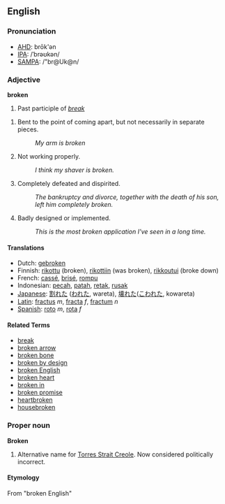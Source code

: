 ==English==

===Pronunciation===
*[[w:AHD|AHD]]: brōk'ən
*[[w:IPA|IPA]]: /ˈbrəʊkən/
*[[w:SAMPA|SAMPA]]: /"br@Uk@n/

===Adjective===
'''broken'''

# Past participle of ''[[break]]''
<!-- This one's a beast to define non-circularly! Feel free to improve. -->
# {{notcomp}} Bent to the point of coming apart, but not necessarily in separate pieces.
#: ''My arm is broken''
# {{notcomp}} Not working properly.
#: ''I think my shaver is broken.''
# {{notcomp}} Completely defeated and dispirited.
#: ''The bankruptcy and divorce, together with the death of his son, left him completely broken.''
# {{cattag2|software|colloquial}} Badly designed or implemented.
#: ''This is the most broken application I've seen in a long time.''

====Translations====
*Dutch: [[gebroken]]
*Finnish: [[rikottu]] (broken), [[rikottiin]] (was broken), [[rikkoutui]] (broke down)
*French: [[cassé]], [[brisé]], [[rompu]]
*Indonesian: [[pecah]], [[patah]], [[retak]], [[rusak]]
*[[Japanese]]: [[割れた]] ([[われた]], wareta), [[壊れた]]([[こわれた]], kowareta)
*[[Latin]]: [[fractus]] ''m'', [[fracta]] ''f'', [[fractum]] ''n''
*[[Spanish]]: [[roto]] ''m'', [[rota]] ''f''

====Related Terms====
*[[break]]
*[[broken arrow]]
*[[broken bone]]
*[[broken by design]]
*[[broken English]]
*[[broken heart]]
*[[broken in]]
*[[broken promise]]
*[[heartbroken]]
*[[housebroken]]

===Proper noun===
'''Broken'''

# Alternative name for [[Torres Strait Creole]]. Now considered politically incorrect.

====Etymology====
From "broken English"